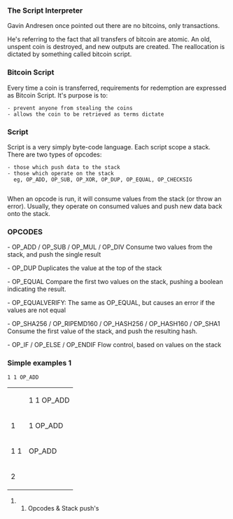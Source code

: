 ===The Script Interpreter===

Gavin Andresen once pointed out there are no bitcoins, only transactions.

He's referring to the fact that all transfers of bitcoin are atomic.
An old, unspent coin is destroyed, and new outputs are created.
The reallocation is dictated by something called bitcoin script.


===Bitcoin Script===

Every time a coin is transferred, requirements for redemption are 
expressed as Bitcoin Script. It's purpose is to:

 - prevent anyone from stealing the coins
 - allows the coin to be retrieved as terms dictate


===Script===

Script is a very simply byte-code language. Each script scope a stack. There are two types of opcodes:

 - those which push data to the stack
 - those which operate on the stack
   eg, OP_ADD, OP_SUB, OP_XOR, OP_DUP, OP_EQUAL, OP_CHECKSIG 
    
When an opcode is run, it will consume values from the stack (or throw an error).
Usually, they operate on consumed values and push new data back onto the stack.

===OPCODES===

- OP_ADD / OP_SUB / OP_MUL / OP_DIV
Consume two values from the stack, and push the single result
  
- OP_DUP
Duplicates the value at the top of the stack
   
- OP_EQUAL
Compare the first two values on the stack, pushing a boolean indicating the result.
 
- OP_EQUALVERIFY: 
The same as OP_EQUAL, but causes an error if the values are not equal
 
- OP_SHA256 / OP_RIPEMD160 / OP_HASH256 / OP_HASH160 / OP_SHA1
Consume the first value of the stack, and push the resulting hash.
 
- OP_IF / OP_ELSE / OP_ENDIF
Flow control, based on values on the stack
  
===Simple examples 1===
 1 1 OP_ADD  


{|
|  || 1 1 OP_ADD
|-
| 1 || 1 OP_ADD
|-
| 1 1 || OP_ADD
|-
| 2 || 
|}

### Opcodes & Stack push's

